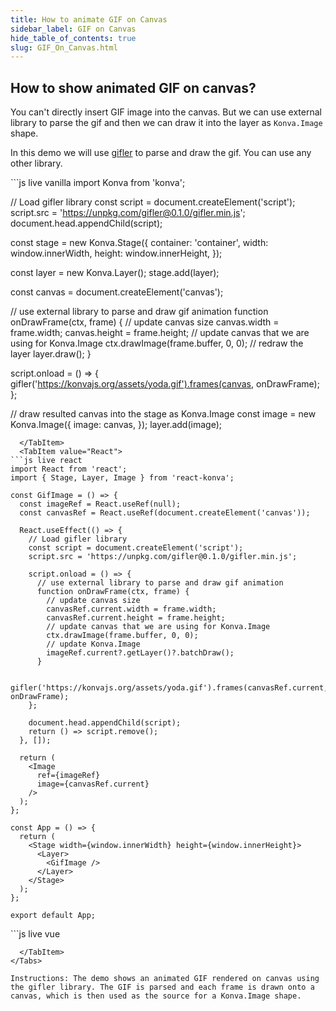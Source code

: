 ```yaml
---
title: How to animate GIF on Canvas
sidebar_label: GIF on Canvas
hide_table_of_contents: true
slug: GIF_On_Canvas.html
---
```


## How to show animated GIF on canvas?

You can't directly insert GIF image into the canvas. But we can use external library to parse the gif and then we can draw it into the layer as `Konva.Image` shape.

In this demo we will use [gifler](http://themadcreator.github.io/gifler/) to parse and draw the gif. You can use any other library.


<Tabs>
  <TabItem value="Vanilla" default>
```js live vanilla
import Konva from 'konva';

// Load gifler library
const script = document.createElement('script');
script.src = 'https://unpkg.com/gifler@0.1.0/gifler.min.js';
document.head.appendChild(script);

const stage = new Konva.Stage({
  container: 'container',
  width: window.innerWidth,
  height: window.innerHeight,
});

const layer = new Konva.Layer();
stage.add(layer);

const canvas = document.createElement('canvas');

// use external library to parse and draw gif animation
function onDrawFrame(ctx, frame) {
  // update canvas size
  canvas.width = frame.width;
  canvas.height = frame.height;
  // update canvas that we are using for Konva.Image
  ctx.drawImage(frame.buffer, 0, 0);
  // redraw the layer
  layer.draw();
}

script.onload = () => {
  gifler('https://konvajs.org/assets/yoda.gif').frames(canvas, onDrawFrame);
};

// draw resulted canvas into the stage as Konva.Image
const image = new Konva.Image({
  image: canvas,
});
layer.add(image);
```
  </TabItem>
  <TabItem value="React">
```js live react
import React from 'react';
import { Stage, Layer, Image } from 'react-konva';

const GifImage = () => {
  const imageRef = React.useRef(null);
  const canvasRef = React.useRef(document.createElement('canvas'));

  React.useEffect(() => {
    // Load gifler library
    const script = document.createElement('script');
    script.src = 'https://unpkg.com/gifler@0.1.0/gifler.min.js';
    
    script.onload = () => {
      // use external library to parse and draw gif animation
      function onDrawFrame(ctx, frame) {
        // update canvas size
        canvasRef.current.width = frame.width;
        canvasRef.current.height = frame.height;
        // update canvas that we are using for Konva.Image
        ctx.drawImage(frame.buffer, 0, 0);
        // update Konva.Image
        imageRef.current?.getLayer()?.batchDraw();
      }

      gifler('https://konvajs.org/assets/yoda.gif').frames(canvasRef.current, onDrawFrame);
    };

    document.head.appendChild(script);
    return () => script.remove();
  }, []);

  return (
    <Image
      ref={imageRef}
      image={canvasRef.current}
    />
  );
};

const App = () => {
  return (
    <Stage width={window.innerWidth} height={window.innerHeight}>
      <Layer>
        <GifImage />
      </Layer>
    </Stage>
  );
};

export default App;
```
  </TabItem>
  <TabItem value="Vue">
```js live vue
<template>
  <v-stage :config="stageConfig">
    <v-layer>
      <v-image
        :config="{ image: canvas }"
        ref="imageRef"
      />
    </v-layer>
  </v-stage>
</template>

<script setup>
import { ref, onMounted, onUnmounted } from 'vue';

const canvas = document.createElement('canvas');
const imageRef = ref(null);

const stageConfig = {
  width: window.innerWidth,
  height: window.innerHeight
};

onMounted(() => {
  // Load gifler library
  const script = document.createElement('script');
  script.src = 'https://unpkg.com/gifler@0.1.0/gifler.min.js';
  
  script.onload = () => {
    // use external library to parse and draw gif animation
    function onDrawFrame(ctx, frame) {
      // update canvas size
      canvas.width = frame.width;
      canvas.height = frame.height;
      // update canvas that we are using for Konva.Image
      ctx.drawImage(frame.buffer, 0, 0);
      // update Konva.Image
      imageRef.value.getNode().getLayer().batchDraw();
    }

    gifler('https://konvajs.org/assets/yoda.gif').frames(canvas, onDrawFrame);
  };

  document.head.appendChild(script);
  
  return () => script.remove();
});
</script>
```
  </TabItem>
</Tabs>

Instructions: The demo shows an animated GIF rendered on canvas using the gifler library. The GIF is parsed and each frame is drawn onto a canvas, which is then used as the source for a Konva.Image shape. 